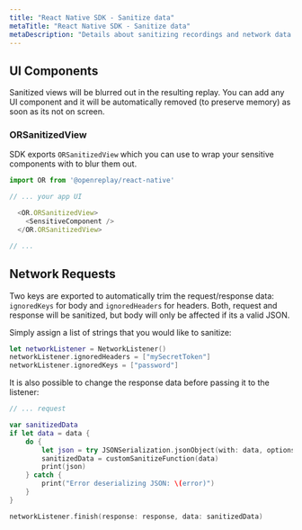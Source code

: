 ```yaml
---
title: "React Native SDK - Sanitize data"
metaTitle: "React Native SDK - Sanitize data"
metaDescription: "Details about sanitizing recordings and network data in React Native"
---
```


## UI Components

Sanitized views will be blurred out in the resulting replay. You can add any UI component and it will be automatically removed (to preserve memory) as soon as its not on screen.

### ORSanitizedView

SDK exports `ORSanitizedView` which you can use to wrap your sensitive components with to blur them out.

```js
import OR from '@openreplay/react-native'

// ... your app UI

  <OR.ORSanitizedView>
    <SensitiveComponent />
  </OR.ORSanitizedView>

// ...
```

## Network Requests

Two keys are exported to automatically trim the request/response data: `ignoredKeys` for body and `ignoredHeaders` for headers. Both, request and response will be sanitized, but body will only be affected if its a valid JSON.

Simply assign a list of strings that you would like to sanitize:

```swift
let networkListener = NetworkListener()
networkListener.ignoredHeaders = ["mySecretToken"]
networkListener.ignoredKeys = ["password"]
```

It is also possible to change the response data before passing it to the listener:

```swift
// ... request

var sanitizedData
if let data = data {
	do {
		let json = try JSONSerialization.jsonObject(with: data, options: [])
		sanitizedData = customSanitizeFunction(data)
		print(json)
	} catch {
		print("Error deserializing JSON: \(error)")
	}
}

networkListener.finish(response: response, data: sanitizedData)
```
